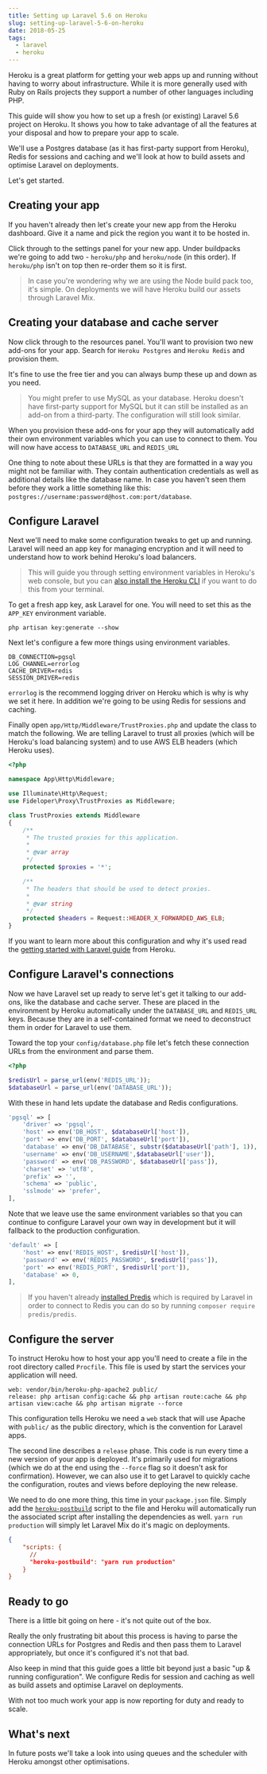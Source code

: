 ```yaml
---
title: Setting up Laravel 5.6 on Heroku
slug: setting-up-laravel-5-6-on-heroku
date: 2018-05-25
tags:
  - laravel
  - heroku
---
```


Heroku is a great platform for getting your web apps up and running without having to worry about infrastructure. While it is more generally used with Ruby on Rails projects they support a number of other languages including PHP.

This guide will show you how to set up a fresh (or existing) Laravel 5.6 project on Heroku. It shows you how to take advantage of all the features at your disposal and how to prepare your app to scale.

We'll use a Postgres database (as it has first-party support from Heroku), Redis for sessions and caching and we'll look at how to build assets and optimise Laravel on deployments.

Let's get started.

## Creating your app

If you haven't already then let's create your new app from the Heroku dashboard. Give it a name and pick the region you want it to be hosted in.

Click through to the settings panel for your new app. Under buildpacks we're going to add two - `heroku/php` and `heroku/node` (in this order). If `heroku/php` isn't on top then re-order them so it is first.

> In case you're wondering why we are using the Node build pack too, it's simple. On deployments we will have Heroku build our assets through Laravel Mix.

## Creating your database and cache server

Now click through to the resources panel. You'll want to provision two new add-ons for your app. Search for `Heroku Postgres` and `Heroku Redis` and provision them.

It's fine to use the free tier and you can always bump these up and down as you need.

> You might prefer to use MySQL as your database. Heroku doesn't have first-party support for MySQL but it can still be installed as an add-on from a third-party. The configuration will still look similar.

When you provision these add-ons for your app they will automatically add their own environment variables which you can use to connect to them. You will now have access to `DATABASE_URL` and `REDIS_URL`

One thing to note about these URLs is that they are formatted in a way you might not be familiar with. They contain authentication credentials as well as additional details like the database name. In case you haven't seen them before they work a little something like this: `postgres://username:password@host.com:port/database`.

## Configure Laravel

Next we'll need to make some configuration tweaks to get up and running. Laravel will need an app key for managing encryption and it will need to understand how to work behind Heroku's load balancers.

> This will guide you through setting environment variables in Heroku's web console, but you can [also install the Heroku CLI](https://devcenter.heroku.com/articles/heroku-cli) if you want to do this from your terminal.

To get a fresh app key, ask Laravel for one. You will need to set this as the `APP_KEY` environment variable.

```shell
php artisan key:generate --show
```

Next let's configure a few more things using environment variables.

```shell
DB_CONNECTION=pgsql
LOG_CHANNEL=errorlog
CACHE_DRIVER=redis
SESSION_DRIVER=redis
```

`errorlog` is the recommend logging driver on Heroku which is why is why we set it here. In addition we're going to be using Redis for sessions and caching.

Finally open `app/Http/Middleware/TrustProxies.php` and update the class to match the following. We are telling Laravel to trust all proxies (which will be Heroku's load balancing system) and to use AWS ELB headers (which Heroku uses).

```php
<?php

namespace App\Http\Middleware;

use Illuminate\Http\Request;
use Fideloper\Proxy\TrustProxies as Middleware;

class TrustProxies extends Middleware
{
    /**
     * The trusted proxies for this application.
     *
     * @var array
     */
    protected $proxies = '*';

    /**
     * The headers that should be used to detect proxies.
     *
     * @var string
     */
    protected $headers = Request::HEADER_X_FORWARDED_AWS_ELB;
}
```

If you want to learn more about this configuration and why it's used read the [getting started with Laravel guide](https://devcenter.heroku.com/articles/getting-started-with-laravel) from Heroku.

## Configure Laravel's connections

Now we have Laravel set up ready to serve let's get it talking to our add-ons, like the database and cache server. These are placed in the environment by Heroku automatically under the `DATABASE_URL` and `REDIS_URL` keys. Because they are in a self-contained format we need to deconstruct them in order for Laravel to use them.

Toward the top your `config/database.php` file let's fetch these connection URLs from the environment and parse them.

```php
<?php

$redisUrl = parse_url(env('REDIS_URL'));
$databaseUrl = parse_url(env('DATABASE_URL'));
```

With these in hand lets update the database and Redis configurations.

```php
'pgsql' => [
    'driver' => 'pgsql',
    'host' => env('DB_HOST', $databaseUrl['host']),
    'port' => env('DB_PORT', $databaseUrl['port']),
    'database' => env('DB_DATABASE', substr($databaseUrl['path'], 1)),
    'username' => env('DB_USERNAME',$databaseUrl['user']),
    'password' => env('DB_PASSWORD', $databaseUrl['pass']),
    'charset' => 'utf8',
    'prefix' => '',
    'schema' => 'public',
    'sslmode' => 'prefer',
],
```

Note that we leave use the same environment variables so that you can continue to configure Laravel your own way in development but it will fallback to the production configuration.

```php
'default' => [
    'host' => env('REDIS_HOST', $redisUrl['host']),
    'password' => env('REDIS_PASSWORD', $redisUrl['pass']),
    'port' => env('REDIS_PORT', $redisUrl['port']),
    'database' => 0,
],
```

> If you haven't already [installed Predis](https://laravel.com/docs/5.6/redis#introduction) which is required by Laravel in order to connect to Redis you can do so by running `composer require predis/predis`.

## Configure the server

To instruct Heroku how to host your app you'll need to create a file in the root directory called `Procfile`. This file is used by start the services your application will need.

```shell
web: vendor/bin/heroku-php-apache2 public/
release: php artisan config:cache && php artisan route:cache && php artisan view:cache && php artisan migrate --force
```

This configuration tells Heroku we need a `web` stack that will use Apache with `public/` as the public directory, which is the convention for Laravel apps.

The second line describes a `release` phase. This code is run every time a new version of your app is deployed. It's primarily used for migrations (which we do at the end using the `--force` flag so it doesn't ask for confirmation). However, we can also use it to get Laravel to quickly cache the configuration, routes and views before deploying the new release.

We need to do one more thing, this time in your `package.json` file. Simply add the [`heroku-postbuild`](https://devcenter.heroku.com/articles/nodejs-support#customizing-the-build-process) script to the file and Heroku will automatically run the associated script after installing the dependencies as well. `yarn run production` will simply let Laravel Mix do it's magic on deployments.

```json
{
    "scripts: {
      //
      "heroku-postbuild": "yarn run production"
    }
}
```

## Ready to go

There is a little bit going on here - it's not quite out of the box.

Really the only frustrating bit about this process is having to parse the connection URLs for Postgres and Redis and then pass them to Laravel appropriately, but once it's configured it's not that bad.

Also keep in mind that this guide goes a little bit beyond just a basic "up & running configuration". We configure Redis for session and caching as well as build assets and optimise Laravel on deployments.

With not too much work your app is now reporting for duty and ready to scale.

## What's next

In future posts we'll take a look into using queues and the scheduler with Heroku amongst other optimisations.
